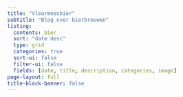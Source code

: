 ```yaml
---
title: "Vlearmoesbier"
subtitle: "Blog over bierbrouwen"
listing:
  contents: bier
  sort: "date desc"
  type: grid
  categories: true
  sort-ui: false
  filter-ui: false
  fields: [date, title, description, categories, image]
page-layout: full
title-block-banner: false
---
```

